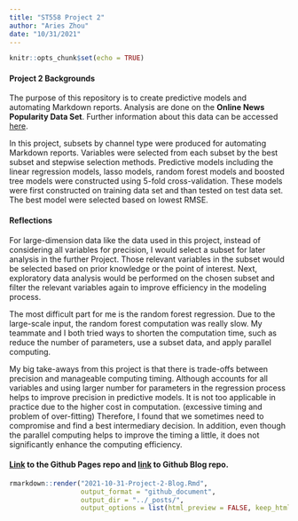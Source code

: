 ```yaml
---
title: "ST558 Project 2"
author: "Aries Zhou"
date: "10/31/2021"
---
```


```r
knitr::opts_chunk$set(echo = TRUE)
```

#### **Project 2 Backgrounds**    

The purpose of this repository is to create predictive models and automating Markdown reports. Analysis are done on the **Online News Popularity Data Set**. Further information about this data can be accessed [here](https://archive.ics.uci.edu/ml/datasets/Online+News+Popularity).   

In this project, subsets by channel type were produced for automating Markdown reports. Variables were selected from each subset by the best subset and stepwise selection methods. Predictive models including the linear regression models, lasso models, random forest models and boosted tree models were constructed using 5-fold cross-validation. These models were first constructed on training data set and than tested on test data set. The best model were selected based on lowest RMSE.    

#### **Reflections**   

For large-dimension data like the data used in this project, instead of considering all variables for precision, I would select a subset for later analysis in the further Project. Those relevant variables in the subset would be selected based on prior knowledge or the point of interest. Next, exploratory data analysis would be performed on the chosen subset and filter the relevant variables again to improve efficiency in the modeling process.     

The most difficult part for me is the random forest regression. Due to the large-scale input, the random forest computation was really slow. My teammate and I both tried ways to shorten the computation time, such as reduce the number of parameters, use a subset data, and apply parallel computing.    

My big take-aways from this project is that there is trade-offs between precision and manageable computing timing. Although accounts for all variables and using larger number for parameters in the regression process helps to improve precision in predictive models. It is not too applicable in practice due to the higher cost in computation. (excessive timing and problem of over-fitting) Therefore, I found that we sometimes need to compromise and find a best intermediary decision. In addition, even though the parallel computing helps to improve the timing a little, it does not significantly enhance the computing efficiency.     


#### [Link](https://ywzhou33.github.io/ST558-Project-2/) to the Github Pages repo and [link](https://github.com/ywzhou33/ywzhou33.github.io.git) to Github Blog repo.  


```r
rmarkdown::render("2021-10-31-Project-2-Blog.Rmd", 
                  output_format = "github_document", 
                  output_dir = "../_posts/",
                  output_options = list(html_preview = FALSE, keep_html=FALSE))
```
